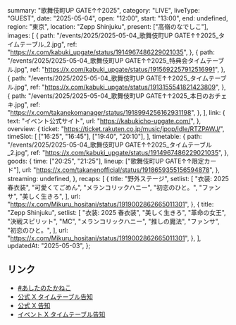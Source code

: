   summary: "歌舞伎町UP GATE↑↑2025",
  category: "LIVE",
  liveType: "GUEST",
  date: "2025-05-04",
  open: "12:00",
  start: "13:00",
  end: undefined,
  region: "東京",
  location: "Zepp Shinjuku",
  present: ["高嶺のなでしこ"],
  images: [
    {
      path: "/events/2025/2025-05-04_歌舞伎町UP GATE↑↑2025_タイムテーブル_2.jpg",
      ref: "https://x.com/kabuki_upgate/status/1914967486229021035",
    },
    {
      path: "/events/2025/2025-05-04_歌舞伎町UP GATE↑↑2025_特典会タイムテーブル.jpg",
      ref: "https://x.com/kabuki_upgate/status/1915692257912516991",
    },
    {
      path: "/events/2025/2025-05-04_歌舞伎町UP GATE↑↑2025_タイムテーブル.jpg",
      ref: "https://x.com/kabuki_upgate/status/1913155541821423809",
    },
    {
      path: "/events/2025/2025-05-04_歌舞伎町UP GATE↑↑2025_本日のおチェキ.jpg",
      ref: "https://x.com/takanekomanager/status/1918994256162931198",
    },
  ],
  link: {
    text: "イベント公式サイト",
    url: "https://kabukicho-upgate.com/",
  },
  overview: {
    ticket: "https://ticket.rakuten.co.jp/music/jpop/idle/RTZPAWJ/",
    timeSlot: [
      ["16:25", "16:45"],
      ["19:40", "20:10"],
    ],
    timetable: {
      path: "/events/2025/2025-05-04_歌舞伎町UP GATE↑↑2025_タイムテーブル_2.jpg",
      ref: "https://x.com/kabuki_upgate/status/1914967486229021035",
    },
    goods: {
      time: ["20:25", "21:25"],
      lineup: ["歌舞伎町UP GATE↑↑限定カード"],
      url: "https://x.com/takanenofficial/status/1918659355156594878",
    },
    streaming: undefined,
  },
  recaps: [
    {
      title: "野外ステージ",
      setlist: [
        "衣装: 2025 春衣装",
        "可愛くてごめん",
        "メランコリックハニー",
        "初恋のひと。",
        "ファンサ",
        "美しく生きろ",
      ],
      url: "https://x.com/Mikuru_hositani/status/1919002862665011301",
    },
    {
      title: "Zepp Shinjuku",
      setlist: [
        "衣装: 2025 春衣装",
        "美しく生きろ",
        "革命の女王",
        "決戦スピリット",
        "MC",
        "メランコリックハニー",
        "推しの魔法",
        "ファンサ",
        "初恋のひと。",
      ],
      url: "https://x.com/Mikuru_hositani/status/1919002862665011301",
    },
  ],
  updatedAt: "2025-05-03",
};

## リンク

- [#あしたのたかねこ](https://x.com/takanenofficial/status/1918659355156594878)
- [公式 X タイムテーブル告知](https://x.com/takanenofficial/status/1913216019633737842)
- [公式 X 告知](https://x.com/takanenofficial/status/1902321700043448401)
- [イベント X タイムテーブル告知](https://x.com/kabuki_upgate/status/1913155541821423809)
